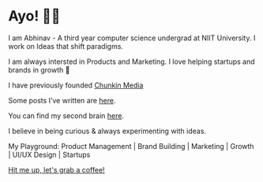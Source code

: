 # Ayo! 👋🏻
I am Abhinav - A third year computer science undergrad at NIIT University. I work on Ideas that shift paradigms.

I am always intersted in Products and Marketing. I love helping startups and brands in growth 🚀

I have previously founded [Chunkin Media](https://chunkinmedia.com) 

Some posts I’ve written are [here](https://heyabhinav.com/blog/).

You can find my second brain [here](https://abhnvxnotes.vercel.app/).

I believe in being curious & always experimenting with ideas. 

My Playground:
Product Management | Brand Building | Marketing | Growth | UI/UX Design | Startups

[Hit me up, let's grab a coffee!](https://twitter.com/abhnvx/)
